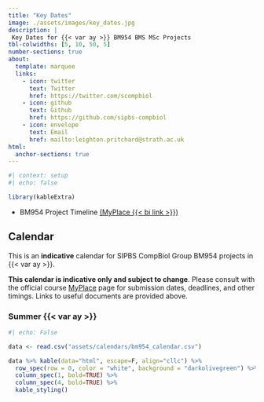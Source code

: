 ```yaml
---
title: "Key Dates"
image: ./assets/images/key_dates.jpg
description: |
 Key Dates for {{< var ay >}} BM954 BMS MSc Projects
tbl-colwidths: [5, 10, 50, 5]
number-sections: true
about:
  template: marquee
  links:
    - icon: twitter
      text: Twitter
      href: https://twitter.com/scompbiol
    - icon: github
      text: Github
      href: https://github.com/sipbs-compbiol
    - icon: envelope
      text: Email
      href: mailto:leighton.pritchard@strath.ac.uk
html:
  anchor-sections: true      
---
```


```r
#| context: setup
#| echo: false

library(kableExtra)
```

- BM954 Project Timeline [(MyPlace {{< bi link >}})]({{< var myplace.timeline >}})

## Calendar

This is an **indicative** calendar for SIPBS CompBiol Group BM954 projects in {{< var ay >}}.

::: {.callout-warning}
**This calendar is indicative only and subject to change**. Please consult with the official course [MyPlace]({{< var myplace.link >}}) page for submission dates, deadlines, and other timings. Links to useful documents are provided above.
:::

### Summer {{< var ay >}}

```r
#| echo: False

data <- read.csv("assets/calendars/bm954_calendar.csv")

data %>% kable(data="html", escape=F, align="cllc") %>%
  row_spec(row = 0, color = "white", background = "darkolivegreen") %>%
  column_spec(1, bold=TRUE) %>%
  column_spec(4, bold=TRUE) %>%
  kable_styling()
```
